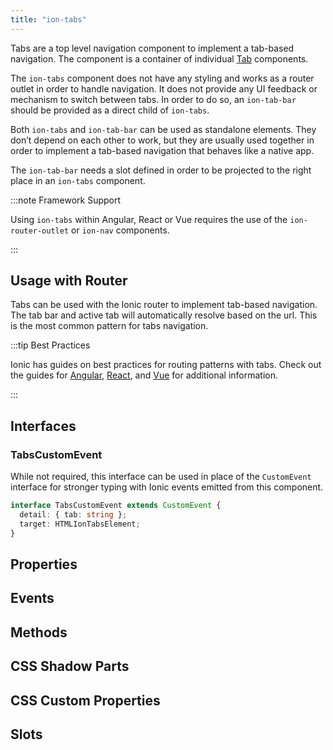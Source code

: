 ```yaml
---
title: "ion-tabs"
---
```


<head>
  <title>ion-tabs: Tab-Based Component for App Top-Level Navigation</title>
  <meta name="description" content="Tabs are top-level components to implement tab-based navigation. Ion-tabs have no styling & work as router outlets for navigation that behaves like native apps." />
</head>


<EncapsulationPill type="shadow" />

Tabs are a top level navigation component to implement a tab-based navigation.
The component is a container of individual [Tab](tab.mdx) components.

The `ion-tabs` component does not have any styling and works as a router outlet in order to handle navigation. It does not provide any UI feedback or mechanism to switch between tabs. In order to do so, an `ion-tab-bar` should be provided as a direct child of `ion-tabs`.

Both `ion-tabs` and `ion-tab-bar` can be used as standalone elements. They don’t depend on each other to work, but they are usually used together in order to implement a tab-based navigation that behaves like a native app.

The `ion-tab-bar` needs a slot defined in order to be projected to the right place in an `ion-tabs` component.

:::note Framework Support

Using `ion-tabs` within Angular, React or Vue requires the use of the `ion-router-outlet` or `ion-nav` components.

:::

## Usage with Router

Tabs can be used with the Ionic router to implement tab-based navigation. The tab bar and active tab will automatically resolve based on the url. This is the most common pattern for tabs navigation.


<Router />

:::tip Best Practices

Ionic has guides on best practices for routing patterns with tabs. Check out the guides for [Angular](/angular/navigation#working-with-tabs), [React](/react/navigation#working-with-tabs), and [Vue](/vue/navigation#working-with-tabs) for additional information.

:::


## Interfaces

### TabsCustomEvent

While not required, this interface can be used in place of the `CustomEvent` interface for stronger typing with Ionic events emitted from this component.

```typescript
interface TabsCustomEvent extends CustomEvent {
  detail: { tab: string };
  target: HTMLIonTabsElement;
}
```

## Properties
<Props />

## Events
<Events />

## Methods
<Methods />

## CSS Shadow Parts
<Parts />

## CSS Custom Properties
<CustomProps />

## Slots
<Slots />
